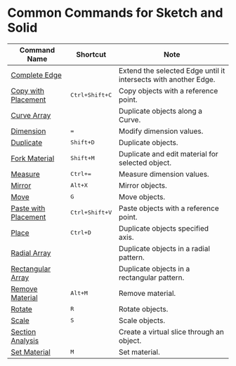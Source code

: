 # Common Commands for Sketch and Solid

| Command Name                                         | Shortcut                    | Note                                       |
| ---------------------------------------------------- | --------------------------- | ------------------------------------------ |
| [Complete Edge](/common/complete-edge)               |                             | Extend the selected Edge until it intersects with another Edge.       |
| [Copy with Placement](/common/copy-with-placement)   | <kbd>Ctrl+Shift+C</kbd>     | Copy objects with a reference point.       |
| [Curve Array](/common/curve-array)                   |                             | Duplicate objects along a Curve.           |
| [Dimension](/common/dimension)                       | <kbd>=</kbd>                | Modify dimension values.                   |
| [Duplicate](/common/duplicate)                       | <kbd>Shift+D</kbd>          | Duplicate objects.                         |
| [Fork Material](/common/fork-material)               | <kbd>Shift+M</kbd>          | Duplicate and edit material for selected object.                         |
| [Measure](/common/measure)                           | <kbd>Ctrl+=</kbd>           | Measure dimension values.                  |
| [Mirror](/common/mirror)                             | <kbd>Alt+X</kbd>            | Mirror objects.                            |
| [Move](/common/move)                                 | <kbd>G</kbd>                | Move objects.                              |
| [Paste with Placement](/common/paste-with-placement) | <kbd>Ctrl+Shift+V</kbd>     | Paste objects with a reference point.      |
| [Place](/common/place)                               | <kbd>Ctrl+D</kbd>           | Duplicate objects specified axis.          |
| [Radial Array](/common/radial-array)                 |                             | Duplicate objects in a radial pattern.     |
| [Rectangular Array](/common/rectangular-array)       |                             | Duplicate objects in a rectangular pattern.|
| [Remove Material](/common/remove-material)           | <kbd>Alt+M</kbd>            | Remove material.                           |
| [Rotate](/common/rotate)                             | <kbd>R</kbd>                | Rotate objects.                            |
| [Scale](/common/scale)                               | <kbd>S</kbd>                | Scale objects.                             |
| [Section Analysis](/common/section-analysis)         |                             | Create a virtual slice through an object.  |
| [Set Material](/common/set-material)                 | <kbd>M</kbd>                | Set material.                              |
